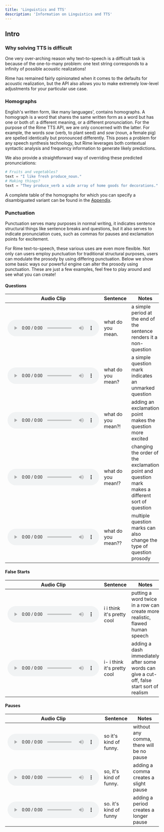 ```yaml
---
title: 'Linguistics and TTS'
description: 'Information on Linguistics and TTS'
---
```


## Intro
### Why solving TTS is difficult

One very over-arching reason why text-to-speech is a difficult task is because of the one-to-many problem: one text string corresponds to a infinity of possible acoustic realizations!

Rime has remained fairly opinionated when it comes to the defaults for acoustic realization, but the API also allows you to make extremely low-level adjustments for your particular use case.

### Homographs

English's written form, like many languages', contains homographs. A homograph is a word that shares the same written form as a word but has one or both of: a different meaning, or a different pronunciation. For the purpose of the Rime TTS API, we are only concerned with the latter. For example, the words _sow_ (verb, to plant seed) and _sow_ (noun, a female pig) are spelled identically but pronounced differently. This poses a problem for any speech synthesis technology, but Rime leverages both contextual syntactic analysis and frequency information to generate likely predictions.

We also provide a straightforward way of overriding these predicted pronunciations:


```python Homograph Specification Example
# Fruits and vegetables?
text = "I like fresh produce_noun."
# Making things?
text = "They produce_verb a wide array of home goods for decorations."
```

A complete table of the homographs for which you can specify a disambiguated variant can be found in the [Appendix](/api-reference/homographs).

### Punctuation

Punctuation serves many purposes in normal writing, it indicates sentence structural things like sentence breaks and questions, but it also serves to indicate pronunciation cues, such as commas for pauses and exclamation points for excitement. 

For Rime text-to-speech, these various uses are even more flexible. Not only can users employ punctuation for traditional structural purposes, users can modulate the prosody by using differing punctuation. Below we show some basic ways our powerful engine can alter the prosody using punctuation. These are just a few examples, feel free to play around and see what you can create!

#### Questions

|    Audio Clip     |      Sentence             | Notes  |
|-----------------|--------------------------|---|
|   <audio controls src="https://rime.ai/sounds/docs/whatdoyoumeanperiod.wav"></audio>     |    what do you mean.      |  a simple period at the end of the sentence renders it a non-question  |
|   <audio controls src="https://rime.ai/sounds/docs/whatdoyoumeanquestion.wav"></audio>    |      what do you mean?        |  a simple question mark indicates an unmarked question |
|   <audio controls src="https://rime.ai/sounds/docs/whatdoyoumeaninterrobang.wav"></audio>    |       what do you mean?!       |  adding an exclamation point makes the question more excited |
|   <audio controls src="https://rime.ai/sounds/docs/whatdoyoumeanexclamq.wav"></audio>    |          what do you mean!?      |  changing the order of the exclamation point and question mark makes a different sort of question |
|   <audio controls src="https://rime.ai/sounds/docs/whatdoyoumeanqq.wav"></audio>     |     what do you mean??         |  multiple question marks can also change the type of question prosody |

#### False Starts

|    Audio Clip     |      Sentence             | Notes  |
|-----------------|--------------------------|---|
|   <audio controls src="https://rime.ai/sounds/docs/iithinkitsprettycool.wav"></audio>     |    i i think it's pretty cool     |  putting a word twice in a row can create more realistic, flawed human speech  |
|   <audio controls src="https://rime.ai/sounds/docs/iithinkitsprettycooldash.wav"></audio>    |      i- i think it's pretty cool       |  adding a dash immediately after some words can give a cut-off, false start sort of realism |

#### Pauses

|    Audio Clip     |      Sentence             | Notes  |
|-----------------|--------------------------|---|
|   <audio controls src="https://rime.ai/sounds/docs/soitskindafunny.wav"></audio>     |    so it's kind of funny.     |  without any comma, there will be no pause |
|   <audio controls src="https://rime.ai/sounds/docs/soitskindafunnycomma.wav"></audio>    |      so, it's kind of funny.     |  adding a comma creates a slight pause |
|   <audio controls src="https://rime.ai/sounds/docs/soitskindafunnyperiod.wav"></audio>    |      so. it's kind of funny       |  adding a period creates a longer pause |

